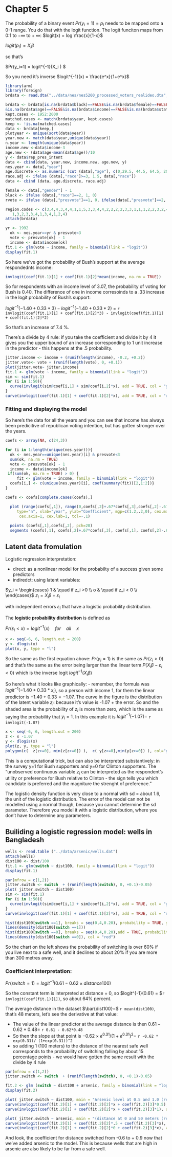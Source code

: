 # Chapter 5

The probability of a binary event $Pr(y_i=1) = p_i$ needs to be mapped onto a 0-1 range. You do that with the logit function. The logit funciton maps from 0:1 to $-\infty$ to + $\infty$:
$logit(x) = log \frac{x}{1-x}$

$logit(p_i) = X_i \beta$

so that's 

$Pr(y_i=1) = logit^{-1}(X_i \beta) $

So you need it's inverse $logit^{-1}(x) = \frac{e^x}{1+e^x}$

```r
library(arm)
library(foreign)
brdata <- read.dta("../data/nes/nes5200_processed_voters_realideo.dta", convert.factors = FALSE)

brdata <- brdata[is.na(brdata$black)==FALSE&is.na(brdata$female)==FALSE&is.na(brdata$educ1)==FALSE
&is.na(brdata$age)==FALSE&is.na(brdata$income)==FALSE&is.na(brdata$state)==FALSE,]
kept.cases <- 1952:2000
matched.cases <- match(brdata$year, kept.cases)
keep <- !is.na(matched.cases)
data <- brdata[keep,]
plotyear <- unique(sort(data$year))
year.new <- match(data$year,unique(data$year))
n.year <- length(unique(data$year))
income.new <-data$income-3
age.new <- (data$age-mean(data$age))/10
y <- data$rep_pres_intent
data <- cbind(data, year.new, income.new, age.new, y)
nes.year <- data[,"year"]
age.discrete <- as.numeric (cut (data[,"age"], c(0,29.5, 44.5, 64.5, 200)))
race.adj <- ifelse (data[,"race"]>=3, 1.5, data[,"race"])
data <- cbind (data, age.discrete, race.adj)

female <- data[,"gender"] - 1
black <- ifelse (data[,"race"]==2, 1, 0)
rvote <- ifelse (data[,"presvote"]==1, 0, ifelse(data[,"presvote"]==2, 1, NA))

region.codes <- c(3,4,4,3,4,4,1,1,5,3,3,4,4,2,2,2,2,3,3,1,1,1,2,2,3,2,4,2,4,1,1,4,1,3,2,2,3,4,1,
   1,3,2,3,3,4,1,3,4,1,2,4)
attach(brdata)
```

```r
yr <- 1992
  ok <- nes.year==yr & presvote<3 
  vote <- presvote[ok] - 1
  income <- data$income[ok]
fit.1 <- glm(vote ~ income, family = binomial(link = "logit"))
display(fit.1)

```

So here we've got the probability of Bush's support at the average respondednts income:
```r
invlogit(coef(fit.1)[1] + coef(fit.1)[2]*mean(income, na.rm = TRUE))
```

So for respondents with an income level of 3.07, the probability of voting for Bush is 0.40. 
The difference of one in income corresoinds to a .33 increase in the logit probability of Bush's support:

$logit^{-1}(-1.40+0.33*3) - logit^{-1}(-1.40+0.33*2)$ = `r invlogit(coef(fit.1)[1] + coef(fit.1)[2]*3) - invlogit(coef(fit.1)[1] + coef(fit.1)[2]*2)`

So that's an increase of 7.4 %. 

There's a divide by 4 rule: if you take the coefficient and divide it by 4 it gives you the upper bound of an increase  corresponding to 1 unit increase in the predictor - this happens at the .5 probability.

```r
jitter.income <- income + (runif(length(income), -0.2, +0.2))
jitter.vote<- vote + (runif(length(vote), 0, +0.1))
plot(jitter.vote~ jitter.income)
fit.1 <- glm(vote ~ income, family = binomial(link = "logit"))
sim <- sim(fit.1)
for (i in 1:50){
  curve(invlogit(sim@coef[i,1] + sim@coef[i,2]*x), add = TRUE, col = "gray", lwd= 1.5)
}
curve(invlogit(coef(fit.1)[1] + coef(fit.1)[2]*x), add = TRUE, col = "red", lwd = 2)

```


### Fitting and displaying the model

So here's the data for all the years and you can see that income has always been predicitive of republican voting intention, but has gotten stronger over the years.


```r
coefs <- array(NA, c(24,3))

for (i in 1:length(unique(nes.year))){
  ok <- nes.year==unique(nes.year)[i] & presvote<3 
  sum(ok, na.rm = TRUE)
  vote <- presvote[ok] - 1
  income <- data$income[ok]
 if(sum(ok, na.rm = TRUE) > 0) {
     fit <- glm(vote ~ income, family = binomial(link = "logit"))
  coefs[i,] <- c(unique(nes.year)[i], coef(summary(fit))[2,1:2])}
}

coefs <- coefs[complete.cases(coefs),]

  plot (range(coefs[,1]), range(0,coefs[,2]+.67*coefs[,3],coefs[,2]-.67*coefs[,3]), 
     type="n", xlab="year", ylab="Coefficient", mgp=c(1.2,.2,0), cex.main=1,
      cex.axis=1, cex.lab=1, tcl=-.1)
  
  points (coefs[,1],coefs[,2], pch=20)
  segments (coefs[,1], coefs[,2]+.67*coefs[,3], coefs[,1], coefs[,2]-.67*coefs[,3], lwd=.5)

```

## Latent data fromulation 

Logistic regression interpretation: 

* direct: as a nonlinear model for the probabilty of a success given some predictors
* indiredct: using latent variables:

$y_i = \begin{cases} 
1 & \quad if z_i >0 \\
o  & \quad if z_i < 0 \\
\end{cases}$
$z_i = X_i \beta + \varepsilon_i$

with independent errors $\varepsilon_i$ that have a logistic  probability distribution. 
 
The **logistic probability distribution** is defined as

$Pr(\varepsilon_i < x) = logit ^{-1}(x)\quad  for \quad  all \quad  x$

```r
x <- seq(-6, 6, length.out = 200)
y <- dlogis(x)
plot(x, y, type = "l")
```

So the same as the first equation above: $Pr(y_i=1)$ is the same as $Pr(z_i>0)$ and that's the same as the error being larger than the linear term $P(X_i \beta   - \varepsilon_i < 0)$ which is the inverse logit $logit ^{-1}(X_i \beta)$

So here's what it looks like graphically: - remember, the formula was $logit^{-1}(-1.40+0.33*x_i)$, so a person with income 1, for them the linear predictor is $-1.40 + 0.33 = -1.07$. The curve in the figure is the distribution of the latent variable $z_i$: because it's value is -1.07 + the error. So and the shaded area is the probability of $z_i$ is more than zero, which is the same as saying the probability that $y_i = 1$. In this example it is $logit^{-1}(-1.07)=$ `r invlogit(-1.07)`

```r
x <- seq(-6, 6, length.out = 200)
z <- x -1.07
y <- dlogis(x)
plot(z, y, type = "l")
polygon(c(  z[z>=0], min(z[z>=0]) ),  c( y[z>=0],min(y[z>=0]) ), col="gray80")
```

This is a computational trick, but can also be interpreted substantively: in  the survey y=1 for Bush supporters and y=0 for Clinton supporters. The "unobserved continuous variable $z_i$ can be interpreted as the respondent's utility or preference for Bush relative to Clinton - the sign tells you which candidate is preferred and the magniture the strenght of preference."

The logistic density function is very close to a normal with sd = about 1.6, the unit of the logistic distribution. The error of the model can not be modelled using a normal though, because you cannot determine the sd parameter. Therefore you model it with a logistic distribution, where you don't have to determine any parameters. 

## Builiding a logistic regression model: wells in Bangladesh

```r
wells <- read.table ("../data/arsenic/wells.dat")
attach(wells)
dist100 <- dist/100
fit.1 <- glm(switch ~ dist100, family = binomial(link = "logit"))
display(fit.1)

par(mfrow = c(1,2))
jitter.switch <- switch  + (runif(length(switch), 0, +0.1)-0.05)
plot( jitter.switch ~ dist100)
sim <- sim(fit.1)
for (i in 1:50){
  curve(invlogit(sim@coef[i,1] + sim@coef[i,2]*x), add = TRUE, col = "gray", lwd= 1.5)
}
curve(invlogit(coef(fit.1)[1] + coef(fit.1)[2]*x), add = TRUE, col = "red", lwd = 2)

hist(dist100[switch ==1], breaks = seq(0,4,0.20), probability = TRUE, ylim = c(0, 2), main = "Red didn't switch, black did", xlab = "100m")
lines(density(dist100[switch ==1]))
hist(dist100[switch ==0], breaks = seq(0,4,0.20),add = TRUE, probability = TRUE)
lines(density(dist100[switch ==0]), col = "red")

```

So the chart on the left shows the probability of switching is over  60% if you live next to a safe well, and it declines to about 20% if you are more than 300 metres away. 

### Coefficient interpretation:

$Pr(switch = 1) = logit^{-1}(0.61 -0.62 \times distance100)$

So the constant term is interpreted at distance = 0, so $logit^{-1}(0.61) = $`r invlogit(coef(fit.1)[1])`, so about 64% percent. 

The average distance in the dataset $\bar{dist100}=$ `r mean(dist100)`, that's 48 meters, let's see the derivative at that value: 

* The value of the linear predictor at the average distance is then $0.61 - 0.62*0.48 =$ 
`r 0.61 - 0.62*0.48 `
* So then the slope at that point is $-0.62 \times e^{0.31}/ (1+e^{0.31})^2 =$ 
`r -0.62 * exp(0.31)/ (1+exp(0.31))^2`
* so adding 1 (100 meters) to the distance of the nearest safe well corresponds to the probability of switching falling by about 15 percentage points - we would have gotten the same result with the divide by 4 rule 


```r
par(mfrow = c(1,2))
jitter.switch <- switch  + (runif(length(switch), 0, +0.1)-0.05)

fit.2 <- glm (switch ~ dist100 + arsenic, family = binomial(link = "logit"))
display(fit.2)

plot( jitter.switch ~ dist100, main = "Arsenic level at 0.5 and 1.0 (red) ")
curve(invlogit(coef(fit.2)[1] + coef(fit.2)[2]*x + coef(fit.2)[3]*0.5), add = TRUE, lwd = 2)
curve(invlogit(coef(fit.2)[1] + coef(fit.2)[2]*x + coef(fit.2)[3]*1), add = TRUE, col = "red", lwd = 2)

plot( jitter.switch ~ arsenic, main = "(distance at 0 and 50 meters (red)")
curve(invlogit(coef(fit.2)[1] + coef(fit.2)[2]*.5 + coef(fit.2)[3]*x), add = TRUE, col = "red", lwd = 2)
curve(invlogit(coef(fit.2)[1] + coef(fit.2)[2]*0 + coef(fit.2)[3]*x), add = TRUE,  lwd = 2)
```

And look, the coefficient for distance switched from -0.6 to + 0.9 now that we've added arsenic to the model. This is because wells that are high in arsenic are also likely to be far from a safe well. 
